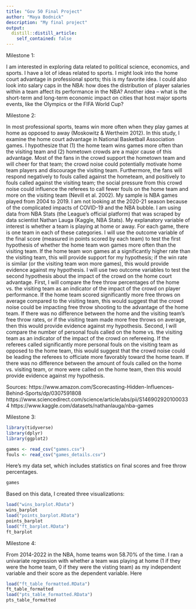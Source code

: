 ```yaml
---
title: "Gov 50 Final Project"
author: "Maya Bodnick"
description: "My final project" 
output:
  distill::distill_article:
    self_contained: false
---
```


Milestone 1:

I am interested in exploring data related to political science, economics, and sports. I have a lot of ideas related to sports. I might look into the home court advantage in professional sports; this is my favorite idea. I could also look into salary caps in the NBA: how does the distribution of player salaries within a team affect its performance in the NBA? Another idea -- what is the short-term and long-term economic impact on cities that host major sports events, like the Olympics or the FIFA World Cup? 

Milestone 2:

In most professional sports, teams win more often when they play games at home as opposed to away (Moskowitz & Wertheim 2012). In this study, I examine the home court advantage in National Basketball Association games. I hypothesize that (1) the home team wins games more often than the visiting team and (2) hometown crowds are a major cause of this advantage. Most of the fans in the crowd support the hometown team and will cheer for that team; the crowd noise could potentially motivate home team players and discourage the visiting team. Furthermore, the fans will respond negatively to fouls called against the hometeam, and positively to fouls called against the visiting team; the social pressure from this crowd noise could influence the referees to call fewer fouls on the home team and more on the visiting team (Nevill et al. 2002). My sample is NBA games played from 2004 to 2019. I am not looking at the 2020-21 season because of the complicated impacts of COVID-19 and the NBA bubble. I am using data from NBA Stats (the League’s official platform) that was scraped by data scientist Nathan Lauga (Kaggle, NBA Stats). My explanatory variable of interest is whether a team is playing at home or away. For each game, there is one team in each of these categories. I will use the outcome variable of the final score (measured in points scored by each team) to test the first hypothesis of whether the home team won games more often than the visiting team. If the home team won games at a significantly higher rate than the visiting team, this will provide support for my hypothesis; if the win rate is similar (or the visiting team won more games), this would provide evidence against my hypothesis. I will use two outcome variables to test the second hypothesis about the impact of the crowd on the home court advantage. First, I will compare the free throw percentages of the home vs. the visiting team as an indicator of the impact of the crowd on player performance. If the home team scored significantly more free throws on average compared to the visiting team, this would suggest that the crowd noise could be impacting free throw shooting to the advantage of the home team. If there was no difference between the home and the visiting team’s free throw rates, or if the visiting team made more free throws on average, then this would provide evidence against my hypothesis. Second, I will compare the number of personal fouls called on the home vs. the visiting team as an indicator of the impact of the crowd on refereeing. If the referees called significantly more personal fouls on the visiting team as opposed to the home team, this would suggest that the crowd noise could be leading the referees to officiate more favorably toward the home team. If there was no difference between the amount of fouls called on the home vs. visiting team, or more were called on the home team, then this would provide evidence against my hypothesis.  

Sources:
https://www.amazon.com/Scorecasting-Hidden-Influences-Behind-Sports/dp/0307591808
https://www.sciencedirect.com/science/article/abs/pii/S1469029201000334
https://www.kaggle.com/datasets/nathanlauga/nba-games

Milestone 3:

```r
library(tidyverse)
library(dplyr)
library(ggplot2)

games <- read_csv("games.csv")
fouls <- read_csv("games_details.csv")
```

Here's my data set, which includes statistics on final scores and free throw percentages. 

```r
games
```

Based on this data, I created three visualizations:

```r
load("wins_barplot.RData")
wins_barplot
load("points_barplot.RData")
points_barplot
load("ft_barplot.RData")
ft_barplot
```

Milestone 4:

From 2014-2022 in the NBA, home teams won 58.70% of the time. I ran a univariate regression with whether a team was playing at home (1 if they were the home team, 0 if they were the visting team) as my independent variable and their score as the dependent variable. Here

```r
load("ft_table_formatted.RData")
ft_table_formatted
load("pts_table_formatted.RData")
pts_table_formatted


```





